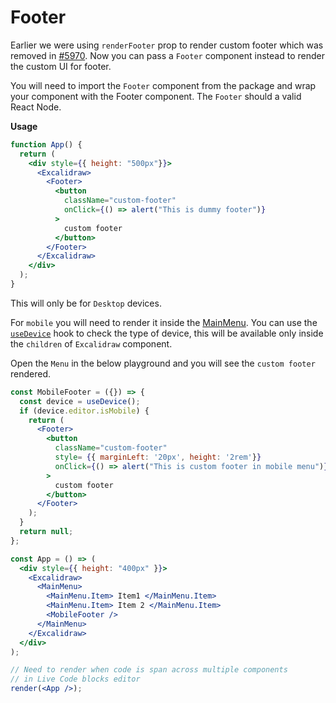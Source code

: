 # Footer

Earlier we were using `renderFooter` prop to render custom footer which was removed in [#5970](https://github.com/excalidraw/excalidraw/pull/5970). Now you can pass a `Footer` component instead to render the custom UI for footer.

You will need to import the `Footer` component from the package and wrap your component with the Footer component. The `Footer` should a valid React Node.

**Usage**

```jsx live
function App() {
  return (
    <div style={{ height: "500px"}}>
      <Excalidraw>
        <Footer>
          <button
            className="custom-footer"
            onClick={() => alert("This is dummy footer")}
          >
            custom footer
          </button>
        </Footer>
      </Excalidraw>
    </div>
  );
}
```

This will only be for `Desktop` devices.

For `mobile` you will need to render it inside the [MainMenu](#mainmenu). You can use the [`useDevice`](#useDevice) hook to check the type of device, this will be available only inside the `children` of `Excalidraw` component.

Open the `Menu` in the below playground and you will see the `custom footer` rendered.

```jsx live noInline
const MobileFooter = ({}) => {
  const device = useDevice();
  if (device.editor.isMobile) {
    return (
      <Footer>
        <button
          className="custom-footer"
          style= {{ marginLeft: '20px', height: '2rem'}}
          onClick={() => alert("This is custom footer in mobile menu")}
        >
          custom footer
        </button>
      </Footer>
    );
  }
  return null;
};

const App = () => (
  <div style={{ height: "400px" }}>
    <Excalidraw>
      <MainMenu>
        <MainMenu.Item> Item1 </MainMenu.Item>
        <MainMenu.Item> Item 2 </MainMenu.Item>
        <MobileFooter />
      </MainMenu>
    </Excalidraw>
  </div>
);

// Need to render when code is span across multiple components
// in Live Code blocks editor
render(<App />);
```

